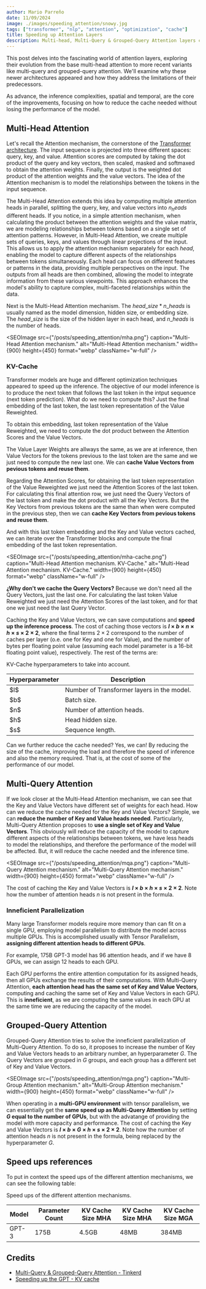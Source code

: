 ```yaml
---
author: Mario Parreño
date: 11/09/2024
image: ./images/speeding_attention/snowy.jpg
tags: ["transformer", "nlp", "attention", "optimization", "cache"]
title: Speeding up Attention Layers
description: Multi-head, Multi-Query & Grouped-Query Attention layers clearly explained. How cache works in the Attention layers.
---
```



This post delves into the fascinating world of attention layers,
exploring their evolution from the base multi-head attention to more recent variants
like multi-query and grouped-query attention.
We'll examine why these newer architectures appeared
and how they address the limitations of their predecessors.

As advance, the <Underlined>inference complexities</Underlined>, spatial and temporal,
are the core of the improvements, focusing on how to <Underlined>reduce the cache</Underlined> needed
without losing the performance of the model.


## Multi-Head Attention

Let's recall the Attention mechanism, the cornerstone of the [Transformer architecture](/blog/transformer).
The input sequence is projected into three different spaces: query, key, and value.
Attention scores are computed by taking the dot product of the query and key vectors, then scaled, masked and softmaxed
to obtain the attention weights. 
Finally, the output is the weighted dot product of the attention weights and the value vectors.
The idea of the Attention mechanism is to model the relationships between the tokens in the input sequence.

The Multi-Head Attention extends this idea by computing multiple attention heads in parallel,
splitting the query, key, and value vectors into $n_heads$ different heads.
If you notice, in a simple attention mechanism, when calculating the product between
the attention weights and the value matrix, we are modeling relationships between tokens based
on a single set of attention patterns. However, in Multi-Head Attention,
we create multiple sets of queries, keys, and values through linear projections of the input.
This allows us to apply the <Underlined>attention mechanism separately for each *head*</Underlined>,
enabling the model to 
<Underlined color="green">capture different aspects of the relationships between tokens simultaneously</Underlined>.
Each head can focus on different features or patterns in the data,
providing multiple perspectives on the input.
The outputs from all heads are then combined,
allowing the model to integrate information from these various viewpoints.
This approach enhances the model's ability to capture complex,
multi-faceted relationships within the data.

Next is the Multi-Head Attention mechanism. The $head\_size*n\_heads$ is usually named as the model dimension, hidden size,
or embedding size. The $head\_size$ is the size of the hidden layer in each head, and $n\_heads$ is the number of heads.

<SEOImage
  src={"/posts/speeding_attention/mha.png"}
  caption="Multi-Head Attention mechanism."
  alt="Multi-Head Attention mechanism."
  width={900}
  height={450}
  format="webp"
  className="w-full"
/>

### KV-Cache

Transformer models are huge and different optimization techniques appeared to speed up the inference.
The objective of our model inference is to produce the next token that follows the last token in the intput sequence (next token prediction).
What do we need to compute this? Just the <Underlined color="brown">final embedding of the last token</Underlined>, the last token representation of the Value Reweighted.

To obtain this embedding, last token representation of the Value Reweighted,
we need to compute the dot product between the Attention Scores and the Value Vectors.

The Value Layer Weights are allways the same, as we are at inference, then Value Vectors for the tokens 
previous to the last token are the same and we just need to compute the new last one.
We can <Underlined color="red">**cache Value Vectors from pevious tokens and reuse them**</Underlined>.

Regarding the <Underlined color="green">Attention Scores</Underlined>, for obtaining the last token representation of the Value Reweighted we just need
the Attention Scores of the last token. For calculating this final attention row, we just need the <Underlined color="orange">Query Vectors of the last token</Underlined> and make the dot product with all the Key Vectors. But the Key Vectors from previous tokens 
are the same than when were computed in the previous step,
then we can <Underlined color="purple">**cache Key Vectors from pevious tokens and reuse them**</Underlined>.

And with this last token embedding and the Key and Value vectors cached,
we can iterate over the Transformer blocks and compute the final embedding of the last token representation.

<SEOImage
  src={"/posts/speeding_attention/mha-cache.png"}
  caption="Multi-Head Attention mechanism. KV-Cache."
  alt="Multi-Head Attention mechanism. KV-Cache."
  width={900}
  height={450}
  format="webp"
  className="w-full"
/>

**¿Why don't we cache the Query Vectors?** Because we don't need all the Query Vectors, just the last one.
For calculating the last token Value Reweighted we just need the Attention Scores of the last token,
and for that one we just need the last Query Vector.

Caching the Key and Value Vectors, we can save computations and **speed up the inference process**. The cost of
caching those vectors is **$l \times b \times n \times h \times s \times 2 \times 2$**, where the final terms $2 \times 2$
correspond to the number of caches per layer (o.e. one for Key and one for Value), and the number of bytes per floating
point value (assuming each model parameter is a 16-bit floating point value), respectively. The rest of the terms are:

<Table>
  <span slot="caption">
    KV-Cache hyperparameters to take into account.
  </span>

  <thead>
   <tr>
      <th>Hyperparameter</th>
      <th>Description</th>
    </tr>
  </thead>
  <tbody>
    <tr>
        <td>$l$</td>
        <td>Number of Transformer layers in the model.</td>
    </tr>
    <tr>
        <td>$b$</td>
        <td>Batch size.</td>
    </tr>
    <tr>
        <td>$n$</td>
        <td>Number of attention heads.</td>
    </tr>
    <tr>
        <td>$h$</td>
        <td>Head hidden size.</td>
    </tr>
    <tr>
        <td>$s$</td>
        <td>Sequence length.</td>
    </tr>
  </tbody>
</Table>

Can we further reduce the cache needed? Yes, we can! By reducing the size of the cache,
improving the load and therefore the speed of inference and also the memory required.
That is, at the cost of some of the performance of our model.

## Multi-Query Attention

If we look closer at the Multi-Head Attention mechanism, we can see that the Key and Value Vectors 
have different set of weights for each head. How can we reduce the cache needed for the Key and Value Vectors?
Simple, we can **reduce the number of Key and Value heads needed**. Particularly, Multi-Query Attention
proposes to **use a single set of Key and Value Vectors**.
This obviously will reduce the capacity of the model to capture different aspects of the relationships between tokens,
we have less heads to model the relationships,
and therefore the performance of the model will be affected. But, it will reduce the cache needed and the inference time.

<SEOImage
  src={"/posts/speeding_attention/mqa.png"}
  caption="Multi-Query Attention mechanism."
  alt="Multi-Query Attention mechanism."
  width={900}
  height={450}
  format="webp"
  className="w-full"
/>

The cost of caching the Key and Value Vectors is **$l \times b \times h \times s \times 2 \times 2$**.
Note how the number of attention heads $n$ is not present in the formula.

### Inneficient Parallelization

Many large Transformer models require more memory than can fit on a single GPU, employing model 
parallelism to distribute the model across multiple GPUs. This is accomplished usually with Tensor Parallelism,
**assigning different attention heads to different GPUs**.

For example, 175B GPT-3 model has 96 attention heads, and if we have 8 GPUs, we can assign 12 heads to each GPU.

Each GPU performs the entire attention computation for its assigned heads, then all GPUs exchange the results
of their computations. With Multi-Query Attention, **each attention head has the same set of Key and Value Vectors**,
computing and caching the same set of Key and Value Vectors in each GPU. This is **inneficient**, as we are computing
the same values in each GPU at the same time we are reducing the capacity of the model.

## Grouped-Query Attention

Grouped-Query Attention tries to solve the inneficient parallelization of Multi-Query Attention.
To do so, it proposes to increase the number of Key and Value Vectors heads to an arbitrary number,
an hyperparameter $G$. The Query Vectors are grouped in $G$ groups,
and each group has a different set of Key and Value Vectors.


<SEOImage
  src={"/posts/speeding_attention/mga.png"}
  caption="Multi-Group Attention mechanism."
  alt="Multi-Group Attention mechanism."
  width={900}
  height={450}
  format="webp"
  className="w-full"
/>

When operating in a **multi-GPU environment** with tensor parallelism, we can essentially get the **same speed up as
Multi-Query Attention** by setting **$G$ equal to the number of GPUs**, but with the advatange of providing the model
with more capacity and performance. The cost of caching the Key and Value Vectors is **$l \times b \times G \times h \times s \times 2 \times 2$**.
Note how the number of attention heads $n$ is not present in the formula, being replaced by the hyperparameter $G$.

## Speed ups references

To put in context the speed ups of the different attention mechanisms, we can see the following table:

<Table>
  <span slot="caption">
    Speed ups of the different attention mechanisms.
  </span>

  <thead>
   <tr>
      <th>Model</th>
      <th>Parameter Count</th>
      <th>KV Cache Size MHA</th>
      <th>KV Cache Size MHA</th>
      <th>KV Cache Size MGA</th>
    </tr>
  </thead>
  <tbody>
    <tr>
        <td>GPT-3</td>
        <td>175B</td>
        <td>4.5GB</td>
        <td>48MB</td>
        <td>384MB</td>
    </tr>
  </tbody>
</Table>

## Credits

- [Multi-Query & Grouped-Query Attention - Tinkerd](https://tinkerd.net/blog/machine-learning/multi-query-attention/)
- [Speeding up the GPT - KV cache](https://dipkumar.dev/becoming-the-unbeatable/posts/gpt-kvcache/)
